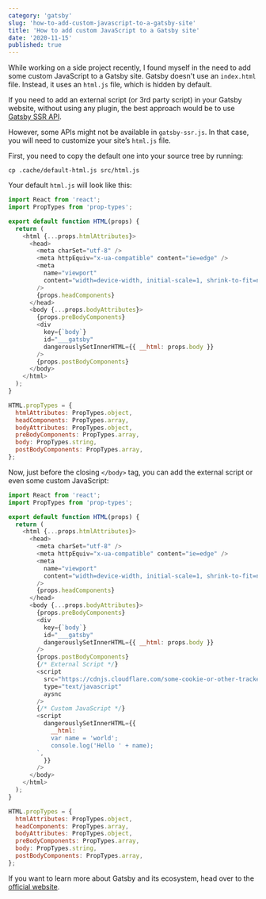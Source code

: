 ```yaml
---
category: 'gatsby'
slug: 'how-to-add-custom-javascript-to-a-gatsby-site'
title: 'How to add custom JavaScript to a Gatsby site'
date: '2020-11-15'
published: true
---
```


While working on a side project recently, I found myself in the need to add some custom JavaScript to a Gatsby site. Gatsby doesn't use an `index.html` file. Instead, it uses an `html.js` file, which is hidden by default.

If you need to add an external script (or 3rd party script) in your Gatsby website, without using any plugin, the best approach would be to use <a href='https://www.gatsbyjs.com/docs/ssr-apis' target='_blank' rel='noopener'>Gatsby SSR API</a>.

However, some APIs might not be available in `gatsby-ssr.js`. In that case, you will need to customize your site’s `html.js` file.

First, you need to copy the default one into your source tree by running:

```shell
cp .cache/default-html.js src/html.js
```

Your default `html.js` will look like this:

```js
import React from 'react';
import PropTypes from 'prop-types';

export default function HTML(props) {
  return (
    <html {...props.htmlAttributes}>
      <head>
        <meta charSet="utf-8" />
        <meta httpEquiv="x-ua-compatible" content="ie=edge" />
        <meta
          name="viewport"
          content="width=device-width, initial-scale=1, shrink-to-fit=no"
        />
        {props.headComponents}
      </head>
      <body {...props.bodyAttributes}>
        {props.preBodyComponents}
        <div
          key={`body`}
          id="___gatsby"
          dangerouslySetInnerHTML={{ __html: props.body }}
        />
        {props.postBodyComponents}
      </body>
    </html>
  );
}

HTML.propTypes = {
  htmlAttributes: PropTypes.object,
  headComponents: PropTypes.array,
  bodyAttributes: PropTypes.object,
  preBodyComponents: PropTypes.array,
  body: PropTypes.string,
  postBodyComponents: PropTypes.array,
};
```

Now, just before the closing `</body>` tag, you can add the external script or even some custom JavaScript:

```js
import React from 'react';
import PropTypes from 'prop-types';

export default function HTML(props) {
  return (
    <html {...props.htmlAttributes}>
      <head>
        <meta charSet="utf-8" />
        <meta httpEquiv="x-ua-compatible" content="ie=edge" />
        <meta
          name="viewport"
          content="width=device-width, initial-scale=1, shrink-to-fit=no"
        />
        {props.headComponents}
      </head>
      <body {...props.bodyAttributes}>
        {props.preBodyComponents}
        <div
          key={`body`}
          id="___gatsby"
          dangerouslySetInnerHTML={{ __html: props.body }}
        />
        {props.postBodyComponents}
        {/* External Script */}
        <script
          src="https://cdnjs.cloudflare.com/some-cookie-or-other-tracker.js"
          type="text/javascript"
          aysnc
        />
        {/* Custom JavaScript */}
        <script
          dangerouslySetInnerHTML={{
            __html: `
            var name = 'world';
            console.log('Hello ' + name);
        `,
          }}
        />
      </body>
    </html>
  );
}

HTML.propTypes = {
  htmlAttributes: PropTypes.object,
  headComponents: PropTypes.array,
  bodyAttributes: PropTypes.object,
  preBodyComponents: PropTypes.array,
  body: PropTypes.string,
  postBodyComponents: PropTypes.array,
};
```

If you want to learn more about Gatsby and its ecosystem, head over to the <a href='https://www.gatsbyjs.com/docs' target='_blank' rel='noopener'>official website</a>.
